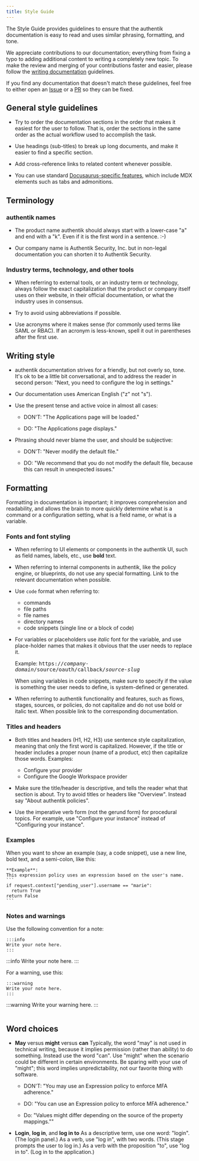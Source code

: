```yaml
---
title: Style Guide
---
```


The Style Guide provides guidelines to ensure that the authentik documentation is easy to read and uses similar phrasing, formatting, and tone.

We appreciate contributions to our documentation; everything from fixing a typo to adding additional content to writing a completely new topic. To make the review and merging of your contributions faster and easier, please follow the [writing documentation](./writing-documentation.md) guidelines.

If you find any documentation that doesn't match these guidelines, feel free to either open an [Issue](https://github.com/goauthentik/authentik/issues) or a [PR](https://github.com/goauthentik/authentik/pulls) so they can be fixed.

## General style guidelines

-   Try to order the documentation sections in the order that makes it easiest for the user to follow. That is, order the sections in the same order as the actual workflow used to accomplish the task.

-   Use headings (sub-titles) to break up long documents, and make it easier to find a specific section.

-   Add cross-reference links to related content whenever possible.

-   You can use standard [Docusaurus-specific features](https://docusaurus.io/docs/next/markdown-features), which include MDX elements such as tabs and admonitions.

## Terminology

### authentik names

-   The product name authentik should always start with a lower-case "a" and end with a "k". Even if it is the first word in a sentence. :-)

-   Our company name is Authentik Security, Inc. but in non-legal documentation you can shorten it to Authentik Security.

### Industry terms, technology, and other tools

-   When referring to external tools, or an industry term or technology, always follow the exact capitalization that the product or company itself uses on their website, in their official documentation, or what the industry uses in consensus.

-   Try to avoid using abbreviations if possible.

-   Use acronyms where it makes sense (for commonly used terms like SAML or RBAC). If an acronym is less-known, spell it out in parentheses after the first use.

## Writing style

-   authentik documentation strives for a friendly, but not overly so, tone. It's ok to be a little bit conversational, and to address the reader in second person: "Next, you need to configure the log in settings."

-   Our documentation uses American English ("z" not "s").

-   Use the present tense and active voice in almost all cases:

    -   DON'T: "The Applications page will be loaded."

    -   DO: "The Applications page displays."

-   Phrasing should never blame the user, and should be subjective:

    -   DON'T: "Never modify the default file."

    -   DO: "We recommend that you do not modify the default file, because this can result in unexpected issues."

## Formatting

Formatting in documentation is important; it improves comprehension and readability, and allows the brain to more quickly determine what is a command or a configuration setting, what is a field name, or what is a variable.

### Fonts and font styling

-   When referring to UI elements or components in the authentik UI, such as field names, labels, etc., use **bold** text.

-   When referring to internal components in authentik, like the policy engine, or blueprints, do not use any special formatting. Link to the relevant documentation when possible.

-   Use `code` format when referring to:

    -   commands
    -   file paths
    -   file names
    -   directory names
    -   code snippets (single line or a block of code)

-   For variables or placeholders use _italic_ font for the variable, and use place-holder names that makes it obvious that the user needs to replace it.

    Example: <kbd>https://<em>company-domain</em>/source/oauth/callback/<em>source-slug</em></kbd>

    When using variables in code snippets, make sure to specify if the value is something the user needs to define, is system-defined or generated.

-   When referring to authentik functionality and features, such as flows, stages, sources, or policies, do not capitalize and do not use bold or italic text. When possible link to the corresponding documentation.

### Titles and headers

-   Both titles and headers (H1, H2, H3) use sentence style capitalization, meaning that only the first word is capitalized. However, if the title or header includes a proper noun (name of a product, etc) then capitalize those words.
    Examples:

    -   Configure your provider
    -   Configure the Google Workspace provider

-   Make sure the title/header is descriptive, and tells the reader what that section is about. Try to avoid titles or headers like "Overview". Instead say "About authentik policies".

-   Use the imperative verb form (not the gerund form) for procedural topics. For example, use "Configure your instance" instead of "Configuring your instance".

### Examples

When you want to show an example (say, a code snippet), use a new line, bold text, and a semi-colon, like this:

    **Example**:
    This expression policy uses an expression based on the user's name.
    ```
    if request.context["pending_user"].username == "marie":
      return True
    return False
    ```

### Notes and warnings

Use the following convention for a note:

```
:::info
Write your note here.
:::
```

:::info
Write your note here.
:::

For a warning, use this:

```
:::warning
Write your note here.
:::
```

:::warning
Write your warning here.
:::

```

```

## Word choices

-   **May** versus **might** versus **can**
    Typically, the word "may" is not used in technical writing, because it implies permission (rather than ability) to do something. Instead use the word "can". Use "might" when the scenario could be different in certain environments. Be sparing with your use of "might"; this word implies unpredictability, not our favorite thing with software.

    -   DON'T: "You may use an Expression policy to enforce MFA adherence."

    -   DO: "You can use an Expression policy to enforce MFA adherence."

    -   Do: "Values might differ depending on the source of the property mappings.""

-   **Login**, **log in**, and **log in to**
    As a descriptive term, use one word: "login". (The login panel.)
    As a verb, use "log in", with two words. (This stage prompts the user to log in.)
    As a verb with the proposition "to", use "log in to". (Log in to the application.)
